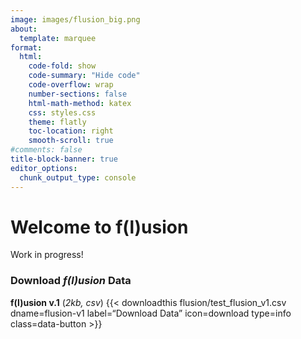 ```yaml
---
image: images/flusion_big.png
about:
  template: marquee
format:
  html:
    code-fold: show
    code-summary: "Hide code"
    code-overflow: wrap
    number-sections: false
    html-math-method: katex
    css: styles.css
    theme: flatly
    toc-location: right
    smooth-scroll: true
#comments: false
title-block-banner: true
editor_options: 
  chunk_output_type: console
---
```


<div>
# Welcome to f(l)usion
 
Work in progress!

### Download *f(l)usion* Data
**f(l)usion v.1** (*2kb, csv*)       {{< downloadthis flusion/test_flusion_v1.csv dname=flusion-v1 label="Download Data" icon=download type=info class=data-button >}}

<div>
